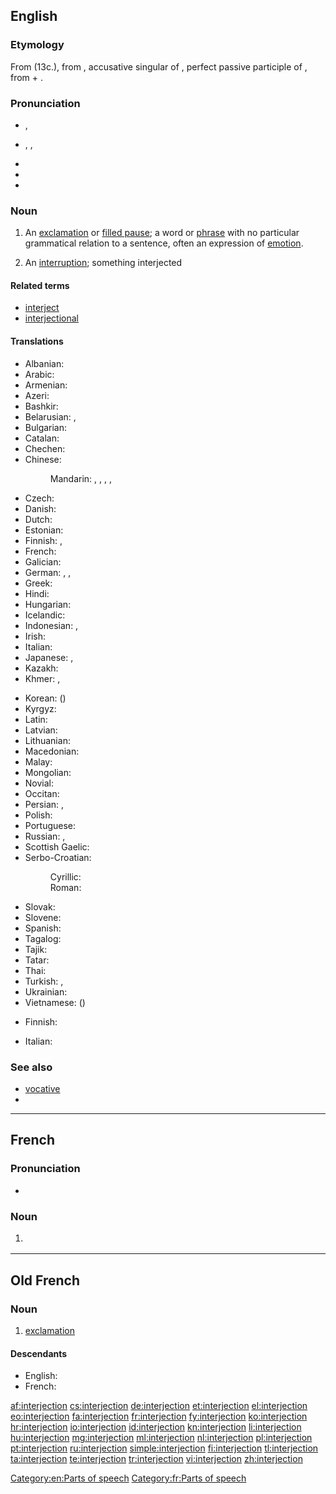 ==English==
{{wikipedia}}

===Etymology===
From {{etyl|fro}} {{term|interjection|lang=fro}} (13c.), from {{etyl|la}} {{term|interiectionem|interiectiōnem||lang=la}}, accusative singular of {{term|interiectio|interiectiō|throwing or placing between; interjection|lang=la}}, perfect passive participle of {{term|intericio|intericiō|throw or place between|lang=la}}, from {{term|inter||between|lang=la}} + {{term|iacio|iaciō|throw|lang=la}}.

===Pronunciation===
* {{a|UK}} {{IPA|/ɪn.təˈdʒɛk.ʃən/}}, {{X-SAMPA|/In.t@"dZEk.S@n/}}
* {{a|US}} {{enPR|ĭn'tər.jĕkʹshən}}, {{IPA|/ˌɪn.tɚˈdʒɛk.ʃən/}}, {{X-SAMPA|/%In.t@`"dZEk.S@n/}}
* {{audio|en-us-interjection.ogg|Audio (US)}}
* {{audio|interjection.ogg|Audio (AUS)}}
* {{rhymes|ɛkʃən}}

===Noun===
{{en-noun}}

# {{grammar}} An [[exclamation]] or [[filled pause]]; a word or [[phrase]] with no particular grammatical relation to a sentence, often an expression of [[emotion]].
# An [[interruption]]; something interjected

====Related terms====
* [[interject]]
* [[interjectional]]

====Translations====
{{trans-top|an exclamation or filled pause in grammar}}
* Albanian: {{t-|sq|pasthirrmë|f}}
* Arabic: {{t-|ar|حرف نداء|m|tr=ḥarf nidāʾ}}
* Armenian: {{t-|hy|ձայնարկություն|tr=jaynarkut’yun}}
* Azeri: {{t-|az|nida}}
* Bashkir: {{tø|ba|ымлыҡ|tr=ïmlïq|sc=Cyrl}}
* Belarusian: {{t+|be|выклічнік|m|tr=vyklíčnik|sc=Cyrl}}, {{t-|be|выгук|m|tr=výhuk|sc=Cyrl}}
* Bulgarian: {{t-|bg|междуметие|n|tr=meždumétie|sc=Cyrl}}
* Catalan: {{t-|ca|interjecció|f}}
* Chechen: {{tø|ce|айдардош|tr=ajdardoš}}
* Chinese:
*: Mandarin: {{t+|cmn|感嘆詞|sc=Hani}}, {{t+|cmn|感叹词|tr=gǎntàncí|sc=Hani}}, {{t|cmn|嘆詞|sc=Hani}}, {{t|cmn|叹词|tr=tàncí|sc=Hani}}, {{t+|cmn|欹|tr=yī|sc=Hani}}
* Czech: {{t+|cs|citoslovce|n}}
* Danish: {{t+|da|udråbsord|n}}
* Dutch: {{t+|nl|tussenwerpsel|n}}
* Estonian: {{t-|et|hüüdsõna}}
* Finnish: {{t+|fi|huudahdussana}}, {{t+|fi|interjektio}}
* French: {{t+|fr|interjection|f}}
* Galician: {{t+|gl|interxección|f}}
* German: {{t+|de|Interjektion|f}}, {{t+|de|Ausrufewort|n}}, {{t+|de|Empfindungswort|n}}
* Greek: {{t+|el|επιφώνημα|n|tr=epifonima}}
* Hindi: {{t-|hi|विस्मयादिबोधक|tr=vismayādibodhak|sc=Deva}}
* Hungarian: {{t+|hu|indulatszó}}
* Icelandic: {{t+|is|upphrópun|f}}
* Indonesian: {{t+|id|interjeksi}}, {{t+|id|kata seru}}
* Irish: {{t+|ga|intriacht|f}}
* Italian: {{t+|it|interiezione|f}}
* Japanese: {{t-|ja|感嘆詞|tr=kantanshi}}, {{t-|ja|間投詞|tr=kantōshi}}
* Kazakh: {{t|kk|одағай|tr=odağay|sc=Cyrl}}
* Khmer: {{t-|km|ការបញ្ចូល|tr=kaa bɑñjool|sc=Khmr}}, {{t-|km|ការស៊ក|tr=kaa sɔɔk|sc=Khmr}}
{{trans-mid}}
* Korean: {{t+|ko|감탄사|tr=gamtansa}} ({{t+|ko|感歎詞|sc=Kore}})
* Kyrgyz: {{t-|ky|сырдык сөз|tr=sırdık söz|sc=Cyrl}}
* Latin: {{t-|la|interiectio|f|alt=interiectiō}}
* Latvian: {{t-|lv|izsaukuma vārds|m}}
* Lithuanian: {{t-|lt|jaustukas|m}}
* Macedonian: {{t-|mk|междуметие|n|tr=meždumétie|sc=Cyrl}}
* Malay: {{t-|ms|kata seru}}
* Mongolian: {{t-|mn|аялга үг|tr=ajalga üg|sc=Cyrl}}
* Novial: {{tø|nov|interjektione}}
* Occitan: {{t-|oc|interjeccion|f}}
* Persian: {{t-|fa|حرف ندا|tr=harf-e nedâ|sc=fa-Arab}}, {{t+|fa|ندا|tr=nedâ|sc=fa-Arab}}
* Polish: {{t+|pl|wykrzyknik|m}}
* Portuguese: {{t+|pt|interjeição|f}}
* Russian: {{t+|ru|междометие|n|tr=meždométije}}, {{qualifier|exclamation}} {{t+|ru|восклицание|n|tr=vosklicánije|sc=Cyrl}}
* Scottish Gaelic: {{t-|gd|clisgear|m}}
* Serbo-Croatian:
*: Cyrillic: {{t-|sh|узвик|m}}
*: Roman: {{t-|sh|uzvik|m}}
* Slovak: {{t-|sk|citoslovce|n}}
* Slovene: {{t+|sl|medmet|m}}
* Spanish: {{t+|es|interjección|f}}
* Tagalog: {{t-|tl|pandamdam}}
* Tajik: {{t-|tg|нидо|tr=nido|sc=Cyrl}}
* Tatar: {{t+|tt|ымлык|tr=ımlıq|sc=Cyrl}}
* Thai: {{t+|th|คำอุทาน|tr=kam u-taan|sc=Thai}}
* Turkish: {{t+|tr|ünlem}}, {{t+|tr|nida}}
* Ukrainian: {{t+|uk|вигук|m|tr=výhuk|sc=Cyrl}}
* Vietnamese: {{t+|vi|thán từ}} ({{t-|vi|嘆詞}})
{{trans-bottom}}

{{trans-top|an interruption}}
* Finnish: {{t+|fi|huudahdus}}
{{trans-mid}}
* Italian: {{t+|it|intervento|m}}
{{trans-bottom}}

===See also===
* [[vocative]]
* {{pedialite}}

[[Category:en:Parts of speech]]

----

==French==
{{wikipedia|lang=fr}}

===Pronunciation===
* {{audio|Fr-interjection.ogg|Audio}}

===Noun===
{{fr-noun|f}}

# {{grammar|lang=fr}} {{l|en|interjection}}

[[Category:fr:Parts of speech]]

----

==Old French==

===Noun===
{{fro-noun|f}}

# [[exclamation]]

====Descendants====
* English: {{l|en|interjection}} {{qualifier|borrowed}}
* French: {{l|fr|interjection}}

[[af:interjection]]
[[cs:interjection]]
[[de:interjection]]
[[et:interjection]]
[[el:interjection]]
[[eo:interjection]]
[[fa:interjection]]
[[fr:interjection]]
[[fy:interjection]]
[[ko:interjection]]
[[hr:interjection]]
[[io:interjection]]
[[id:interjection]]
[[kn:interjection]]
[[li:interjection]]
[[hu:interjection]]
[[mg:interjection]]
[[ml:interjection]]
[[nl:interjection]]
[[pl:interjection]]
[[pt:interjection]]
[[ru:interjection]]
[[simple:interjection]]
[[fi:interjection]]
[[tl:interjection]]
[[ta:interjection]]
[[te:interjection]]
[[tr:interjection]]
[[vi:interjection]]
[[zh:interjection]]